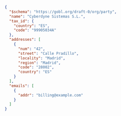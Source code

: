 ```json VeriFactu supplier example
{
  "$schema": "https://gobl.org/draft-0/org/party",
  "name": "Cyberdyne Sistemas S.L.",
  "tax_id": {
    "country": "ES",
    "code": "99905034A"
  },
  "addresses": [
    {
      "num": "42",
      "street": "Calle Pradillo", 
      "locality": "Madrid",
      "region": "Madrid",
      "code": "28002",
      "country": "ES"
    }
  ],
  "emails": [
    {
      "addr": "billing@example.com"
    }
  ]
}
```